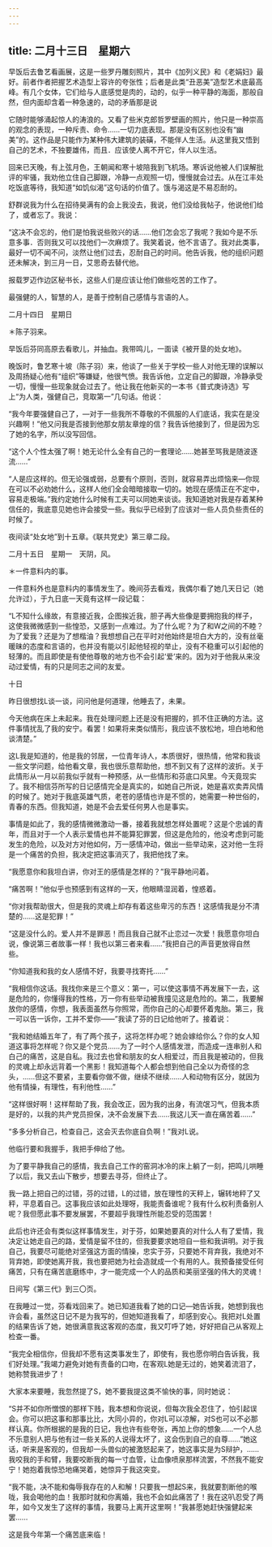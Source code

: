 ```yaml
---
---
---
```

title: 二月十三日　星期六
---




早饭后去鲁艺看画展，这是一些罗丹雕刻照片，其中《加列义民》和《老娟妇》最好。前者作者把握艺术造型上容许的夸张性；后者是此类“丑恶美”造型艺术底最高峰。有几个女体，它们给与人底感觉是肉的，动的，似乎一种平静的海面，那般自然，但内面却含着一种急速的，动的矛盾那是说

它随时能够涌起惊人的涛浪的。又看了些米克郎哲罗壁画的照片，他只是一种崇高的观念的表现，一种斥责、命令……一切力底表现。那是没有区别也没有“幽美”的。这作品是只能作为某种伟大建筑的装磺，不能伴人生活。从这里我又悟到自己的艺术，不独要雄伟，而且．应该使人离不开它，伴人以生活。

回来已天晚，有上弦月色，王朝闻和寒十坡陪我到飞机场。寒诉说他被人们误解批评的牢骚，我劝他立住自己脚跟，冷静一点观照一切，慢慢就会过去。从在江丰处吃饭底等待，我知道“如饥似渴”这句话的价值了。饿与渴这是不易忍耐的。

舒群说我为什么在招待昊满有的会上我没去，我说，他们没给我帖子，他说他们给了，或者忘了。我说：

“这决不会忘的，他们是怕我说些败兴的话……他们怎会忘了我呢？我如今是不乐意多事．否则我又可以找他们一次麻烦了。我笑着说，他不言语了。我对此类事，最好一切不闻不问，淡然让他们过去，忍耐自己的时间。他告诉我，他的组织问题还未解决，到三月一日，艾思奇去替代他。

报载罗迈作边区秘书长，这些人们是应该让他们做些吃苦的工作了。

最强健的人，智慧的人，是善于控制自己感情与言语的人。





二月十四日　星期日


＊陈子羽来。



早饭后芬同高原去看歌儿，并抽血。我带鸣儿，一面读《被开垦的处女地》。

晚饭时，鲁艺寒十坡（陈子羽）来，他谈了一些关于学校一些人对他无理的误解以及周扬疑心他有“组织”等嫌疑，他很气愤。我告诉他，立定自己的脚跟，冷静承受一切，慢慢一些现象就会过去了。他让我在他新买的一本书《普式庚诗选》写上“为人类，强健自己，竞取第一”几句话。他说：

“我今年要强健自己了，―对于一些我所不尊敬的不佩服的人们底话，我实在是没兴趣啊！”他又问我是否接到他那女朋友章煌的信？我告诉他接到了，但是因为忘了她的名字，所以没写回信。

“这个人个性太强了啊！她无论什么全有自己的一套理论……她甚至骂我是随波逐流……”

“人是应这样的。但无论强或弱，总要有个原则，否则，就容易弄出烦恼来―你现在可以不必劝她什么，这样人他们全会暗暗接取一切的。她现在感情正在不定中，容易走极端。”我约定她什么时候有工夫可以同她来谈谈。我知道她对我是存着某种信任的，我底意见她也许会接受一些。我似乎已经到了应该对一些人员负些责任的时候了。

夜间读“处女地”到十五章。《联共党史》第三章二段。





二月十五日　星期一　天阴，风。


＊一件意料内的事。



一件意料外也是意料内的事情发生了。晚间芬去看戏，我偶尔看了她几天日记（她允许过），于九日底一天竟有这样一段记载：

“L不知什么缘故，有意接近我，企图挨近我，胆子再大些像是要拥抱我的样子，这使我微微感到一些惶恐，又感到一点难过。为了什么呢？为了和W之间的不睦？为了爱我？还是为了想楷油？我想想自己在平时对他始终是坦白大方的，没有丝毫暖昧的态度和言语的，也并没有能以引起他轻视的举止，没有不稳重可以引起他的轻薄的。而且即使是有使他尊敬的地方也不会引起‘爱’来的。因为对于他我从来没动过爱情，有的只是同志之间的友爱。

十日

昨日很想找L谈一谈，问问他是何道理，他睡去了，未果。

今天他病在床上未起来。我在处理问题上还是没有把握的，抓不住正确的方法。这件事情扰乱了我的安宁。看罢！如果将来类似情形，我应该不放松地，坦白地和他谈清楚。”



这L我是知道的，他是我的邻居，一位青年诗人，本质很好，很热情，他常和我谈一些文学问题，给他看文章，我也很乐意帮助他，想不到又有了这样的波折。关于此情形从一月以前我似乎就有一种预感，从一些情形和芬底口风里。今天竟现实了。我不相信芬所写的日记感情完全是真实的，如她自己所说，她是喜欢卖弄风情的时候了。她对于我底英雄气质，老苍的感情也许是不惯的，她需要一种世俗的，青春的东西。但我知道，她是不会去爱任何男人也是事实。

事情是如此了，我的感情微微激动一番，接着我就想怎样处置呢？这是个忠诚的青年，而且对于一个人表示爱情也并不能算犯罪罢，但这是危险的，他没考虑到可能发生的危险，以及对方对他如何，万一感情冲动，做出一些举动来，这对他一生将是一个痛苦的负担，我决定把这事消灭了，我把他找了来。

“我愿意你和我坦白讲，你对王的感情是怎样的？”我平静地问着。

“痛苦啊！”他似乎也预感到有这样的一天，他眼睛湿润着，惶惑着。

“你对我帮助很大，但是我的灵魂上却存有着这些卑污的东西！这感情我是分不清楚的……这是犯罪！”

“这是没什么的。爱人并不是罪恶！而且我自己就不止恋过一次爱！我愿意你坦白说，像说第三者故事一样！我也以第三者来看……”我把自己的声音更放得自然些。

“你知道我和我的女人感情不好，我要寻找寄托……”

“我相信你这话。我找你来是三个意义：第一，可以使这事情不再发展下一去，这是危险的，你懂得我的性格，万一你有些举动被我撞见这是危险的。第二，我要解放你的感情，你想，我表面虽然与你照常，而你自己的心却要怀着鬼胎。第三，我一可以告一诉你，工并不爱你——”我读了芬的日记给他听了。接着说：

“我和她结婚五年了，有了两个孩子，这将怎样办呢？她会嫁给你么？你的女人知道这事将怎样呢？你又是个党员……为了一时个人感情发泄，而造成一连串别人和白己的痛苦，这是自私。我过去也曾和朋友的女人相爱过，而且我是被动的，但我的灵魂上却永远背着一个黑影！我知道每个人都会想到他自己全以为奇怪的念头，……但这不要紧，主要看你做不做，继续不继续……人和动物有区分，就因为他有情操，有理性，有利他性……”

“这样很好啊！这样帮助了我，我会改正，因为我的出身，有流氓习气，但我本质是好的，以我的共产党员担保，决不会发展下去……我这儿天一直在痛苦着……”

“多多分析自己，检查自己，这会灭去你底自负啊！”我对L说。

他临行要和我握手，我把手伸给了他。

为了要平静我自己的感情，我去自己工作的窑洞冰冷的床上躺了一刻，把鸣儿哄睡了以后，我又去山下散步，想要去寻芬，但终止了。

我一路上把自己的过错，芬的过错，L的过错，放在理性的天秤上，辗转地秤了又秤，平息着自己。这事我应该如此处理呀，我能责备谁呢？我有什么权利责备别人呢？我但愿此事不要发展罢，不要超乎我理性所能忍受的范围罢！

此后也许还会有类似这样事情发生，对于芬，如果她要真的对什么人有了爱情，我决定让她走自己的路，爱情是留不住的，但我要要求她坦自一些和我讲明。对于我自己，我要尽可能绝对坚强这方面的情操，忠实于芬，只要她不背弃我，我绝对不背弃她，即使她离开我，我也要把她为社会造就成一个有用的人。我预备接受任何痛苦，只有在痛苦底磨练中，才一能完成一个人的品质和美丽坚强的伟大的灵魂！

日间写《第三代》到三〇页。

在我睡过一觉，芬看戏回来了。她已知道我看了她的口记―她告诉我，她想到我也许会看，虽然这日记不是为我写的，但她知道我看了，却感到安心。我把对L处置的结果告诉了她，她很满意我这客观的态度，我又叮呼了她，好好把自己从客观上检查一番。

“我完全相信你，但我却不愿有这类事发生了，即使有，我也愿你明白告诉我，我们好处理。”我竭力避免对她有责备的口吻，在客观L她是无过的，她笑着流泪了，她称赞我进步了！

大家本来要睡，我忽然提了S，她不要我提这类不愉快的事，同时她说：

“S并不如你所憎恨的那样下贱，我本想和你说说，但每次我全忍住了，怕引起误会。你可以把这事和那事比比，大同小异的，你对L可以凉解，对S也可以不必那样认真。你所根据的是我的日记，我也许有些夸张，再加上你的想象……一个人总不乐意别人把与他有过一些关系的人说得太坏了，这会伤到自己的自尊……”她这话，听来是客观的，但我却一头兽似的被激怒起来了，她这事实是为S辩护，……我咬我的手和臂，我要咬断我的每一寸血管，让血像喷泉那样流罢，不然我不能安宁！她抱着我惊恐地痛哭着，她惊异于我这突变。

“我不能，决不能和侮辱我存在的人和解！只要我一想起S来，我就要割断他的喉咙，我会喝他的血！我那时就和你离婚，我也不会如此痛苦了！我在这叭忍受了两年，如今又发生了这样的事情，我要马上离开这里啊！”我甚愿她赶快强健起来罢……

这是我今年第一个痛苦底来临！